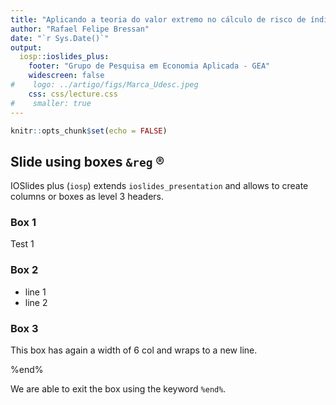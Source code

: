 ```yaml
---
title: "Aplicando a teoria do valor extremo no cálculo de risco de índices setoriais da Bovespa"
author: "Rafael Felipe Bressan"
date: "`r Sys.Date()`"
output:
  iosp::ioslides_plus:
    footer: "Grupo de Pesquisa em Economia Aplicada - GEA"
    widescreen: false
#    logo: ../artigo/figs/Marca_Udesc.jpeg
    css: css/lecture.css
#    smaller: true
---
```


```r
knitr::opts_chunk$set(echo = FALSE)
```

## Slide using boxes `&reg` ®

IOSlides plus (`iosp`) extends `ioslides_presentation` and allows to create columns or boxes as level 3 headers.

### Box 1{.box-4 .bg-red}

Test 1

### Box 2{.box-6 .bg-green}

- line 1
- line 2

### Box 3{.box-6 .bg-blue}

This box has again a width of 6 col and wraps to a new line.

%end%

We are able to exit the box using the keyword `%end%`.

